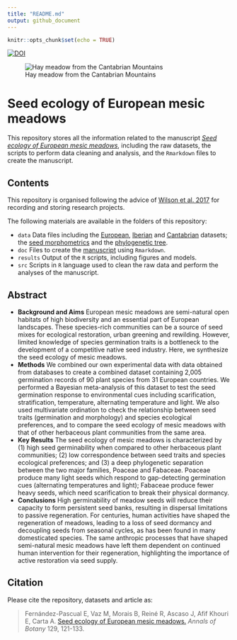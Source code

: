 ```yaml
---
title: "README.md"
output: github_document
---
```


```r
knitr::opts_chunk$set(echo = TRUE)
```

[![DOI](https://zenodo.org/badge/DOI/10.5281/zenodo.6077618.svg)](https://doi.org/10.5281/zenodo.6077618)

![Hay meadow from the Cantabrian Mountains](meadow.JPG)

# Seed ecology of European mesic meadows

This repository stores all the information related to the manuscript [*Seed ecology of European mesic meadows*](https://dx.doi.org/10.1093/aob/mcab135), including the raw datasets, the scripts to perform data cleaning and analysis, and the `Rmarkdown` files to create the manuscript.

## Contents

This repository is organised following the advice of [Wilson et al. 2017](https://doi.org/10.1371/journal.pcbi.1005510) for recording and storing research projects.


The following materials are available in the folders of this repository:

* `data` Data files including the [European](https://github.com/efernandezpascual/meadows/blob/master/data/european.csv), [Iberian](https://github.com/efernandezpascual/meadows/blob/master/data/iberian.csv) and [Cantabrian](https://github.com/efernandezpascual/meadows/blob/master/data/cantabrian.csv) datasets; the [seed morphometrics](https://github.com/efernandezpascual/meadows/blob/master/data/morphometrics.csv) and the [phylogenetic tree](https://github.com/efernandezpascual/meadows/blob/master/data/meadowstree.tree).
* `doc` Files to create the [manuscript](https://github.com/efernandezpascual/meadows/blob/master/doc/manuscript.md) using `Rmarkdown`.
* `results` Output of the `R` scripts, including figures and models.
* `src` Scripts in `R` language used to clean the raw data and perform the analyses of the manuscript.

## Abstract

* **Background and Aims** European mesic meadows are semi-natural open habitats of high biodiversity and an essential part of European landscapes. These species-rich communities can be a source of seed mixes for ecological restoration, urban greening and rewilding. However, limited knowledge of species germination traits is a bottleneck to the development of a competitive native seed industry. Here, we synthesize the seed ecology of mesic meadows.
* **Methods** We combined our own experimental data with data obtained from databases to create a combined dataset containing 2,005 germination records of 90 plant species from 31 European countries. We performed a Bayesian meta-analysis of this dataset to test the seed germination response to environmental cues including scarification, stratification, temperature, alternating temperature and light. We also used multivariate ordination to check the relationship between seed traits (germination and morphology) and species ecological preferences, and to compare the seed ecology of mesic meadows with that of other herbaceous plant communities from the same area.
* **Key Results** The seed ecology of mesic meadows is characterized by (1) high seed germinability when compared to other herbaceous plant communities; (2) low correspondence between seed traits and species ecological preferences; and (3) a deep phylogenetic separation between the two major families, Poaceae and Fabaceae. Poaceae produce many light seeds which respond to gap-detecting germination cues (alternating temperatures and light); Fabaceae produce fewer heavy seeds, which need scarification to break their physical dormancy.
* **Conclusions** High germinability of meadow seeds will reduce their capacity to form persistent seed banks, resulting in dispersal limitations to passive regeneration. For centuries, human activities have shaped the regeneration of meadows, leading to a loss of seed dormancy and decoupling seeds from seasonal cycles, as has been found in many domesticated species. The same anthropic processes that have shaped semi-natural mesic meadows have left them dependent on continued human intervention for their regeneration, highlighting the importance of active restoration via seed supply.

## Citation

Please cite the repository, datasets and article as: 

> Fernández-Pascual E, Vaz M, Morais B, Reiné R, Ascaso J, Afif Khouri E, Carta A. [Seed ecology of European mesic meadows.](https://dx.doi.org/10.1093/aob/mcab135) *Annals of Botany* 129, 121-133.